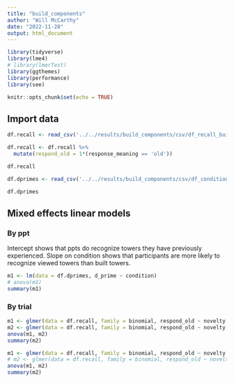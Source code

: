 ```yaml
---
title: "build_components"
author: "Will McCarthy"
date: "2022-11-28"
output: html_document
---
```


```r
library(tidyverse)
library(lme4)
# library(lmerTest)
library(ggthemes)
library(performance) 
library(see)
```

```r
knitr::opts_chunk$set(echo = TRUE)
```

## Import data

```r
df.recall <- read_csv('../../results/build_components/csv/df_recall_build_components_pilot_2.csv')

df.recall <- df.recall %>%
  mutate(respond_old = 1*(response_meaning == 'old'))

df.recall

df.dprimes <- read_csv('../../results/build_components/csv/df_condition_measures_build_components_pilot_2.csv')

df.dprimes
```

## Mixed effects linear models

### By ppt

Intercept shows that ppts do recognize towers they have previously experienced.
Slope on condition shows that participants are more likely to recognize viewed towers than built towers.
```r
m1 <- lm(data = df.dprimes, d_prime ~ condition)
# anova(m1)
summary(m1)
```

### By trial

```r
m1 <- glmer(data = df.recall, family = binomial, respond_old ~ novelty + (1 | gameID))
m2 <- glmer(data = df.recall, family = binomial, respond_old ~ novelty + condition + (1 | gameID))
anova(m1, m2)
summary(m2)
```

```r
m1 <- glmer(data = df.recall, family = binomial, respond_old ~ novelty + (1 + novelty | gameID) + (1 | tower_id))
# m2 <- glmer(data = df.recall, family = binomial, respond_old ~ novelty + condition + (1 | gameID))
anova(m1, m2)
summary(m2)
```

